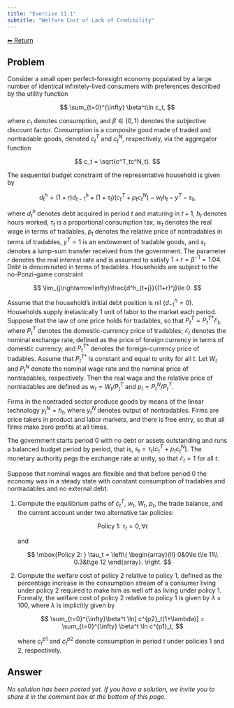 ```yaml
---
title: "Exercise 11.1"
subtitle: "Welfare Cost of Lack of Credibility"
---
```

<a class="return-button" href="index.qmd">⬅ Return</a>

## Problem

Consider a small open perfect-foresight economy populated by a large number of identical infinitely-lived consumers with preferences described by the utility function 

$$
\sum_{t=0}^{\infty} \beta^t\ln c_t,
$$

where $c_t$ denotes consumption, and $\beta\in(0,1)$ denotes the subjective discount factor. Consumption is a composite good made of traded and nontradable goods, denoted $c^T_t$ and $c^N_t$, respectively, via the aggregator function

$$
c_t = \sqrt{c^T_tc^N_t}.
$$

The sequential budget constraint of the representative household is given by

$$
d^h_t = (1+r) d^h_{t-1} +  (1+\tau_t)(c^T_t+ p_t c^N_t) -w_t h_t  - y^T - s_t,
$$

where $d^h_t$ denotes debt acquired in period $t$ and maturing in $t+1$, $h_t$ denotes hours worked, $\tau_t$ is a proportional consumption tax, $w_t$ denotes the real wage in terms of tradables, $p_t$ denotes the relative price of nontradables in terms of tradables, $y^T=1$ is an endowment of tradable goods, and $s_t$ denotes a lump-sum transfer received from the government. The parameter $r$ denotes the real interest rate and is assumed to satisfy $1+r=\beta^{-1}=1.04$. Debt is denominated in terms of tradables. Households are subject to the no-Ponzi-game constraint

$$
\lim_{j\rightarrow\infty}\frac{d^h_{t+j}}{(1+r)^j}\le 0.
$$

Assume that the household's initial debt position is nil ($d^h_{-1}=0$). Households supply inelastically 1 unit of labor to the market each period. Suppose that the law of one price holds for tradables, so that $P^T_t=P^{T*}_t\mathcal{E}_t$, where $P^T_t$ denotes the domestic-currency price of tradables; $\mathcal{E}_t$ denotes the nominal exchange rate, defined as the price of foreign currency in terms of domestic currency; and $P^{T*}_t$ denotes the foreign-currency price of tradables. Assume that $P^{T*}_t$ is constant and equal to unity for all $t$. Let $W_t$ and $P^N_t$ denote the nominal wage rate and the nominal price of nontradables, respectively. Then the real wage and the relative price of nontradables are defined as $w_t = W_t/P^T_t$ and $p_t = P^N_t/P^T_t$. 

Firms in the nontraded sector produce goods by means of the linear technology $y^N_t=h_t$, where $y^N_t$ denotes output of nontradables. Firms are price takers in product and labor markets, and there is free entry, so that all firms make zero profits at all times.  

The government starts period 0 with no debt or assets outstanding and runs a balanced budget period by period, that is, $s_t = \tau_t( c^T_t+p_tc^N_t)$. The monetary authority pegs the exchange rate at unity, so that $\mathcal{E}_t=1$ for all $t$.  

Suppose that nominal wages are flexible and that before period 0 the economy was in a steady state with constant consumption of tradables and nontradables and no external debt. 

1. Compute the equilibrium paths of $c^T_t$, $w_t$, $W_t$, $p_t$, the trade balance, and the current account under two alternative tax policies:

    $$
    \mbox{Policy 1: }\tau_t = 0,  \forall t
    $$

    and

    $$
    \mbox{Policy 2: } \tau_t = \left\{
    \begin{array}{ll}
    0&0\le t\le 11\\
    0.3&t\ge  12
    \end{array}.
    \right.
    $$

2. Compute the welfare cost of policy 2 relative to policy 1, defined as the percentage increase in the consumption stream of a consumer living under policy 2 required to make him as well off as living under policy 1. Formally, the welfare cost of policy 2 relative to policy 1 is given by $\lambda\times 100$, where $\lambda$ is implicitly given by

    $$
    \sum_{t=0}^{\infty}\beta^t \ln[ c^{p2}_t(1+\lambda)] = \sum_{t=0}^{\infty} \beta^t \ln c^{p1}_t,
    $$

    where $c^{p1}_t$ and $c^{p2}_t$ denote consumption in period $t$ under policies 1 and 2, respectively. 

## Answer

_No solution has been posted yet. If you have a solution, we invite you to share it in the comment box at the bottom of this page._
